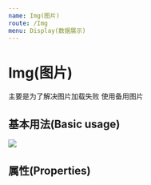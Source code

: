 ```yaml
---
name: Img(图片)
route: /Img
menu: Display(数据展示)
---
```



# Img(图片)

主要是为了解决图片加载失败 使用备用图片

## 基本用法(Basic usage)

<Playground>
  <Img
    src="/img.png"
    style={{
      width: 20,
    }}
  />
</Playground>

## 属性(Properties)

<Props of={Img} />
